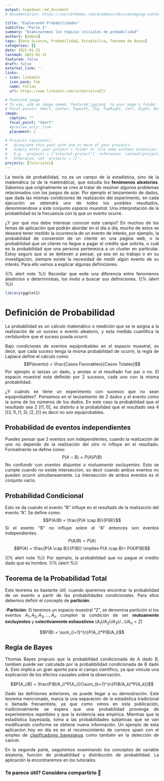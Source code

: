 ```yaml
---
output: hugodown::md_document
# Documentation: https://sourcethemes.com/academic/docs/managing-content/

title: "Explorando Probabilidades"
subtitle: "Parte I"
summary: "Examinaremos los tópicos iniciales de probabilidad"
authors: [admin]
tags: [Data Science, Probabilidad, Estadistica, Teorema de Bayes]
categories: []
date: 2021-01-31
lastmod: 2022-01-31
featured: false
draft: false
external_link: ''
links:
- icon: linkedin
  icon_pack: fab
  name: Follow
  url: https://www.linkedin.com/in/morialva27/

# Featured image
# To use, add an image named `featured.jpg/png` to your page's folder.
# Focal points: Smart, Center, TopLeft, Top, TopRight, Left, Right, BottomLeft, Bottom, BottomRight.
image:
  caption: ""
  focal_point: "Smart"
  #preview_only: True
  placement: 1

# Projects (optional).
#   Associate this post with one or more of your projects.
#   Simply enter your project's folder or file name without extension.
#   E.g. `projects = ["internal-project"]` references `content/project/deep-learning/index.md`.
#   Otherwise, set `projects = []`.
projects: [Tutoriales] 
---
```


<div style="text-align: justify">

La teoría de probabilidad, no es un campo de la estadística, sino de la matemática (sí de la matemática), que estudia los **fenómenos aleatorios**. Sabemos que originalmente se creo al tratar de resolver algunos problemas relacionados con los juegos de azar. Por ejemplo el lanzamiento de dados, que dada las mismas condiciones de realización del experimento, en cada ejecución se obtendrá uno de todos los posibles resultados, denominándose a este conjunto *espacio muestral*. Una interpretación de la probabilidad es la frecuencia con la que un evento ocurre.

¿Y por qué nos debe interesar conocer este campo? En muchos de los temas de aplicación que podrán abordar en el día a día, mucho de estos se deseará tener medido la ocurrencia de un evento de interés, por ejemplo, la probabilidad de conversión de un cliente en una página web, o la probabilidad que un cliente no llegue a pagar el crédito que solicita, o cuál es la probabilidad que una persona pertenezca a un cluster en particular. Estoy seguro que si se detienen a pensar, ya sea en su trabajo o en su investigación, siempre existe la necesidad de medir algún evento de su interés. Para ello vamos a explicar algunas definiciones.

{{% alert note %}}
Recordar que exite una diferencia entre fenomenos aleatorios o deterministas, los invito a buscar sus definiciones.
{{% /alert %}}

``` r
library(ggplot2)
```

Definición de Probabilidad
========================
La probabilidad es un cálculo matemático o medición que se le asigna a la realización de un suceso o evento aleatorio, y esta medida cuantifica la certidumbre que el suceso pueda ocurrir.

Bajo condiciones de eventos equiprobables en el espacio muestral, es decir, que cada suceso tenga la misma probabilidad de ocurrir, la regla de Laplace define el cálculo como:
$$P(evento) = \frac{Casos Favorables}{Casos Totales}$$
Por ejemplo si lanzas un dado, y anotas si el resultado fue par o no. El espacio muestral esta definido por 2 sucesos, cada uno con la misma probabilidad.

¿Y cuándo se tiene un experimento con sucesos que no sean equiprobables?. Pensemos en el lanzamiento de 2 dados y el evento como la suma de los números de los dados. En este caso la probabilidad que el resultado sea 2 ${[(1,1)]}$, es distinto a la probabilidad que el resultado sea 4 $[(3,1),(1,3),(2,2)]$ es decir no son equiprobables.


Probabilidad de eventos independientes
--------------------------------------

Puedes pensar que 2 eventos son independientes, cuando la realización de uno no depende de la realización del otro ni influye en el resultado. Formalmente se define como:
$$P(A\cap B) = P(A)P(B)$$
No confundir con *eventos disjuntos o mutuamente excluyentes*. Esto se cumple cuando no existe interseccion, es decir cuando ambos eventos no pueden ocurrir simultaneamente. La intersección de ambos eventos es el conjunto vacio.

Probabilidad Condicional 
-------------------------

Esto se da cuando el evento "B" influye en el resultado de la realización del evento "A". Se define como:
$$P(A/B) = \frac{P(A \cap B)}{P(B)}$$
Si el evento "B" no influye sobre el "A" entonces son eventos independientes.
$$P(A/B) = P(A)$$
$$P(A) = \frac{P(A \cap B)}{P(B)} \implies P(A \cap B)= P(A)P(B)$$

{{% alert note %}}
Por ejemplo, la probabilidad que no pague el credito dado que es hombre.
{{% /alert %}}

Teorema de la Probabilidad Total 
---------------------------------

Este teorema es bastante útil, cuando queremos encontrar la probabilidad de un evento a partir de las probabilidades condicionales. Para ellos debemos definir el concepto de **partición**.

  **-Partición**: Si tenemos un espacio muestral "Z", se denomina *partición* si los eventos $A_1, A_2, A_3, ..., A_n$ cumplen la condición de ser **mutuamente excluyentes** y **colectivamente exhaustivos** $(A_1UA_2UA_3U...UA_n = Z)$
  
$$P(B) = \sum_{i=1}^{n}P(A_i)*P(B/A_i)$$

Regla de Bayes 
---------------

Thomas Bayes propuso que la probabilidad condicionada de A dado B, tambien puede ser calculada por la probabbilidad condicionada de B dado A. Esto implica un gran aporte para el campo científico, ya que vincula una explicacion de los efectos causales sobre la observación.

$$P(A_i/B) = \frac{P(B/A_i)*P(A_i)}{\sum_{k=1}^{n}P(B/A_k)*P(A_k)}$$

Dado las definiones anteriores, se puede llegar a su demostración.
Este teorema mencionado, marca la una separación de la estadística tradicional o llamada frecuentista, ya que como vimos en esta publicación, tradicionalmente se espera que una probabilidad provenga de experimientos repetibles y que la evidencia sea empírica. Mientras que la estadística bayesiada, toma a las probabilidades subjetivas que se van modificando conforme se obtiene nueva información. Un ejemplo de esta aplicacion hoy en día es en el reconocimiento de correos spam con el empleo de [clasificadores bayesianos](https://es.wikipedia.org/wiki/Filtrado_bayesiano_de_spam) como también en la detección de cancer.

En la segunda parte, seguiremos examinando los conceptos de variable aleatoria, función de probabilidad y distribución de probabilidad. La aplicación la encontraremos en los tutoriales.
<div/>
  
### Te parece útil? Considera compartirlo 🙌
